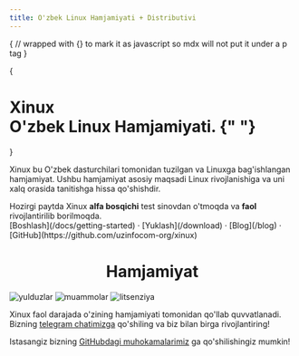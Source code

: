 ```yaml
---
title: O'zbek Linux Hamjamiyati + Distributivi
---
```



{
// wrapped with {} to mark it as javascript so mdx will not put it under a p tag
}

{
<h1 className="max-w-5xl text-center mx-auto text-6xl font-extrabold tracking-tighter leading-[1.1] sm:text-7xl lg:text-7xl xl:text-7xl mt-10">
  Xinux
  <br className="hidden lg:block" />
  <span className="inline-block text-transparent bg-clip-text bg-gradient-to-r from-blue-500 to-orange-500 ">
    O'zbek Linux Hamjamiyati.
  </span>{" "}
</h1>
}


Xinux bu O'zbek dasturchilari tomonidan tuzilgan va Linuxga bag'ishlangan hamjamiyat. Ushbu hamjamiyat asosiy maqsadi Linux rivojlanishiga va uni xalq orasida
tanitishga hissa qo'shishdir.

<Callout emoji="✅">
  Hozirgi paytda Xinux <strong>alfa bosqichi</strong> test sinovdan o'tmoqda va <strong>faol</strong> rivojlantirilib borilmoqda.
</Callout>

<div className="mt-16 mb-20 text-center">
  [Boshlash](/docs/getting-started) · [Yuklash](/download) · [Blog](/blog) · [GitHub](https://github.com/uzinfocom-org/xinux)
</div>

<h1 align="center">Hamjamiyat</h1>

<p className="flex h-6 align-middle justify-center">
  <img alt="yulduzlar" src="https://img.shields.io/github/stars/uzinfocom-org/xinux" className="inline-block mr-2"/>
  <img alt="muammolar" src="https://img.shields.io/github/issues/uzinfocom-org/xinux" className="inline-block mr-2"/>
  <img alt="litsenziya" src="https://img.shields.io/badge/License-GPLv3-blue.svg" className="inline-block mr-2"/>
</p>

Xinux faol darajada o'zining hamjamiyati tomonidan qo'llab quvvatlanadi. Bizning [telegram chatimizga](https://t.me/xinuxuz)
qo'shiling va biz bilan birga rivojlantiring!

Istasangiz bizning [GitHubdagi muhokamalarimiz](https://github.com/orgs/uzinfocom-org/discussions) ga qo'shilishingiz mumkin!
